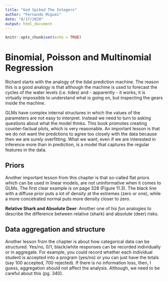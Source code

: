 ```yaml
---
title: "God Spiked The Integers"
author: "Fernando Miguez"
date: "8/17/2020"
output: html_document
---
```


```r
knitr::opts_chunk$set(echo = TRUE)
```

# Binomial, Poisson and Multinomial Regression

Richard starts with the analogy of the tidal prediction machine. The reason this is a good analogy is that although the machine is used to forecast the cycles of the water levels (i.e. tides) and - apparently - it works; it is virtually impossible to understand what is going on, but inspecting the gears inside the machine. 

GLMs have complex internal structures in which the values of the parameters are not easy to interpret. Instead we need to turn to asking questions about what the model thinks. This book promotes creating counter-factual plots, which is very reasonable. An important lesson is that we do not want the predctions to agree too closely with the data because then we are surely overfitting. What we want, even if we are interested in inference more than in prediction, is a model that captures the regular features in the data. 

## Priors

Another important lesson from this chapter is that so-called flat priors which can be used in linear models, are not uninformative when it comes to GLMs. The first clear example is on page 328 (Figure 11.3). The black line with a diffuse prior puts a lot of density at the extremes (zero or one), while a more concetrated normal puts more density closer to zero. 

**Relative Shark and Absolute Deer**: Another one of his *fun* analogies to describe the difference between relative (shark) and absolute (deer) risks.

## Data aggregation and structure

Another lesson from the chapter is about how categorical data can be structured. Yes/no, 0/1, black/white responses can be recorded individually or in aggregate. For example, you could record whether each individual student is accepted into a program (yes/no) or you can just have the totals (say 100 accepted, 700 rejected). If there is no information loss, then, I guess, aggregation should not affect the analysis. Although, we need to be careful about this (pg. 340).